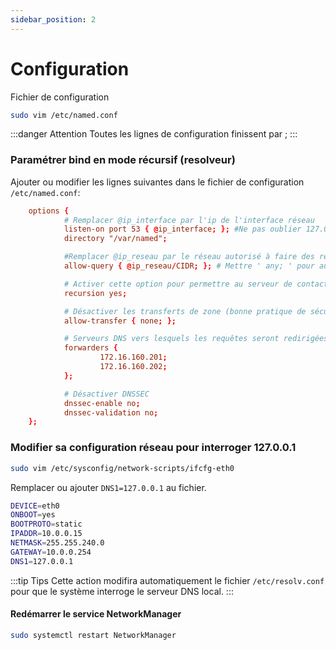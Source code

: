 ```yaml
---
sidebar_position: 2
---
```

# Configuration

Fichier de configuration
```bash
sudo vim /etc/named.conf
```

:::danger Attention
Toutes les lignes de configuration finissent par ;
:::

### Paramétrer bind en mode récursif (resolveur)
Ajouter ou modifier les lignes suivantes dans le fichier de configuration `/etc/named.conf`:
```conf
    options {
            # Remplacer @ip_interface par l'ip de l'interface réseau
            listen-on port 53 { @ip_interface; }; #Ne pas oublier 127.0.0.1
            directory "/var/named";

            #Remplacer @ip_reseau par le réseau autorisé à faire des requêtes
            allow-query { @ip_reseau/CIDR; }; # Mettre ' any; ' pour autoriser tout le monde et ne pas oublier 127.0.0.1

            # Activer cette option pour permettre au serveur de contacter le serveurs racines ou ses forwarders
            recursion yes;

            # Désactiver les transferts de zone (bonne pratique de sécurité)
        	allow-transfer { none; };

            # Serveurs DNS vers lesquels les requêtes seront redirigées
            forwarders {
                    172.16.160.201;
                    172.16.160.202;
            };

            # Désactiver DNSSEC
            dnssec-enable no;
            dnssec-validation no;
    };
```

### Modifier sa configuration réseau pour interroger 127.0.0.1
```bash 
sudo vim /etc/sysconfig/network-scripts/ifcfg-eth0
```
Remplacer ou ajouter `DNS1=127.0.0.1` au fichier.

```bash
DEVICE=eth0
ONBOOT=yes
BOOTPROTO=static
IPADDR=10.0.0.15
NETMASK=255.255.240.0
GATEWAY=10.0.0.254
DNS1=127.0.0.1
```
:::tip Tips
Cette action modifira automatiquement le fichier `/etc/resolv.conf` pour que le système interroge le serveur DNS local.
:::

#### Redémarrer le service NetworkManager
```bash
sudo systemctl restart NetworkManager
```
